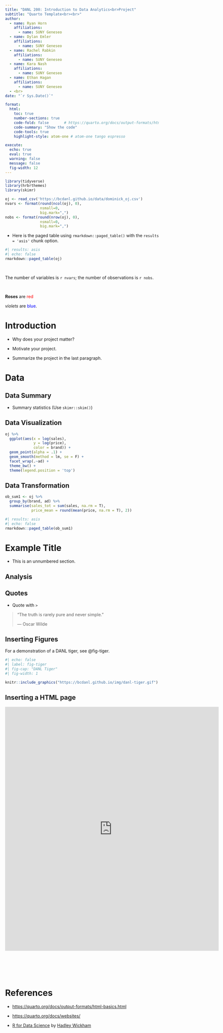```yaml
---
title: "DANL 200: Introduction to Data Analytics<br>Project"
subtitle: "Quarto Template<br><br>" 
author: 
  - name: Ryan Horn
    affiliations:
      - name: SUNY Geneseo
  - name: Dylan Emler
    affiliations:
      - name: SUNY Geneseo
  - name: Rachel Rabkin
    affiliations:
      - name: SUNY Geneseo
  - name: Kara Nash
    affiliations:
      - name: SUNY Geneseo
  - name: Ethan Hagan
    affiliations:
      - name: SUNY Geneseo
  - <br>
date: "`r Sys.Date()`"

format: 
  html:
    toc: true
    number-sections: true
    code-fold: false       # https://quarto.org/docs/output-formats/html-code.html
    code-summary: "Show the code"
    code-tools: true
    highlight-style: atom-one # atom-one tango espresso

execute: 
  echo: true
  eval: true
  warning: false
  message: false
  fig-width: 12
---
```


```r
library(tidyverse)
library(hrbrthemes)
library(skimr)

```

```r
oj <- read_csv('https://bcdanl.github.io/data/dominick_oj.csv')
nvars <- format(round(ncol(oj), 0), 
                nsmall=0, 
                big.mark=",") 
nobs <- format(round(nrow(oj), 0), 
                nsmall=0, 
                big.mark=",")
```

-   Here is the paged table using `rmarkdown::paged_table()` with the `results = 'asis'` chunk option.

```r
#| results: asis
#| echo: false
rmarkdown::paged_table(oj) 
```

<br>

The number of variables is `r nvars`; the number of observations is `r nobs`.

<br>

**Roses** are [red]{style="color: red;"}

*violets* are [blue]{style="color: blue;"}.

# Introduction

-   Why does your project matter?

-   Motivate your project.

-   Summarize the project in the last paragraph.

# Data

## Data Summary

-   Summary statistics (Use `skimr::skim()`)

## Data Visualization

```r
oj %>% 
  ggplot(aes(x = log(sales), 
             y = log(price),
             color = brand)) +
  geom_point(alpha = .1) +
  geom_smooth(method = lm, se = F) +
  facet_wrap(.~ad) +
  theme_bw() +
  theme(legend.position = 'top')
```

## Data Transformation

```r
ob_sum1 <- oj %>% 
  group_by(brand, ad) %>% 
  summarise(sales_tot = sum(sales, na.rm = T),
            price_mean = round(mean(price, na.rm = T), 2))
```

```r
#| results: asis
#| echo: false
rmarkdown::paged_table(ob_sum1) 
```

# Example Title {.unnumbered}

-   This is an unnumbered section.

## Analysis

## Quotes

-   Quote with `>`

> "The truth is rarely pure and never simple."
>
> --- Oscar Wilde

## Inserting Figures

For a demonstration of a DANL tiger, see @fig-tiger.

```r
#| echo: false
#| label: fig-tiger
#| fig-cap: "DANL Tiger"
#| fig-width: 1

knitr::include_graphics("https://bcdanl.github.io/img/danl-tiger.gif")
```

## Inserting a HTML page

```{=html}
<style>iframe{height: 800px; width: 700px}</style>
<iframe height="100%" width="100%" frameborder="no"
src="https://bcdanl.shinyapps.io/01_old_faithful/">
</iframe>
```
<br><br><br><br>

# References

-   <https://quarto.org/docs/output-formats/html-basics.html>

-   <https://quarto.org/docs/websites/>

-   [R for Data Science](http://r4ds.hadley.nz) by [Hadley Wickham](https://hadley.nz)
